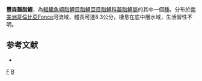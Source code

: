 {{Speciesbox 
| taxon = Bryconamericus foncensis
| status = NE
| status_system = IUCN3.1
| authority = [[Román-Valencia|Román-Valencia]], [[Vanegas-Ríos|Vanegas-Ríos]] & [[Ruiz-C.|Ruiz-C.]], 2009
| synonyms = 
}}
'''豐森齧脂鯉'''，為[[輻鰭魚綱|輻鰭魚綱]][[脂鯉目|脂鯉目]][[脂鯉亞目|脂鯉亞目]][[脂鯉科|脂鯉科]][[齧脂鯉屬|齧脂鯉屬]]的其中一個[[種|種]]。分布於[[南美洲|南美洲]][[哥倫比亞|哥倫比亞]]Fonce河流域，體長可達8.3公分，棲息在底中層水域，生活習性不明。

==参考文献==
{{refbegin}}
*{{FishBase_species|genus=Bryconamericus|species=foncensis|year=2014|month=1}}
{{refend}}

{{Taxonbar|from=Q5887757}}

[[Category:齧脂鯉屬|F]]
[[Category:2009年描述的鱼类|B]]

{{魚類小作品}}